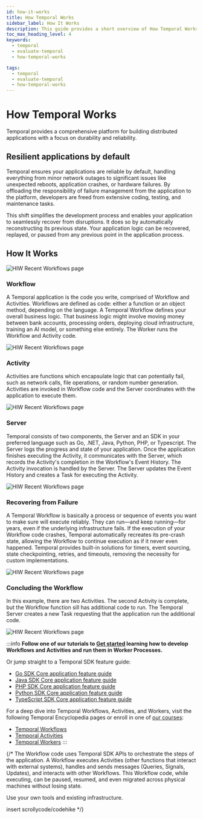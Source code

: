 ```yaml
---
id: how-it-works
title: How Temporal Works
sidebar_label: How It Works
description: This guide provides a short overview of How Temporal Works.
toc_max_heading_level: 4
keywords:
  - temporal
  - evaluate-temporal
  - how-temporal-works

tags:
  - temporal
  - evaluate-temporal
  - how-temporal-works
---
```


# How Temporal Works

Temporal provides a comprehensive platform for building distributed applications with a focus on durability and reliability. 

## Resilient applications by default

Temporal ensures your applications are reliable by default, handling everything from minor network outages to significant issues like unexpected reboots, application crashes, or hardware failures.
By offloading the responsibility of failure management from the application to the platform, developers are freed from extensive coding, testing, and maintenance tasks. 

This shift simplifies the development process and enables your application to seamlessly recover from disruptions. 
It does so by automatically reconstructing its previous state. 
Your application logic can be recovered, replayed, or paused from any previous point in the application process.


## How It Works
![HIW Recent Workflows page](/img/how-it-works/hiw-yourapplicationclient_eventhistory_merge.png)

### Workflow
A Temporal application is the code you write, comprised of Workflow and Activities. Workflows are defined as code: either a function or an object method, depending on the language. 
A Temporal Workflow defines your overall business logic. That business logic might involve moving money between bank accounts, processing orders, deploying cloud infrastructure, training an AI model, or something else entirely. 
The Worker runs the Workflow and Activity code. 

![HIW Recent Workflows page](/img/how-it-works/hiw-yourapplicationworkerfunction-configuretimeout-merge.png)

### Activity
Activities are functions which encapsulate logic that can potentially fail, such as network calls, file operations,  or random number generation. 
Activities are invoked in Workflow code and the Server coordinates with the application to execute them.

![HIW Recent Workflows page](/img/how-it-works/hiw-activityinvocation-continuingworkflow-merge.png)

### Server
Temporal consists of two components, the Server and an SDK in your preferred language such as Go, .NET, Java, Python, PHP, or Typescript. 
The Server logs the progress and state of your application. 
Once the application finishes executing the Activity, it communicates with the Server, which records the Activity's completion in the Workflow's Event History. 
The Activity invocation is handled by the Server. 
The Server updates the Event History and creates a Task for executing the Activity.

![HIW Recent Workflows page](/img/how-it-works/hiw-yourapplicationdepending-activityexecution-merge.png)

### Recovering from Failure
A Temporal Workflow is basically a process or sequence of events you want to make sure will execute reliably. 
They can run—and keep running—for years, even if the underlying infrastructure fails. 
If the execution of your Workflow code crashes, Temporal automatically recreates its pre-crash state, allowing the Workflow to continue execution as if it never even happened. 
Temporal provides built-in solutions for timers, event sourcing, state checkpointing, retries, and timeouts, removing the necessity for custom implementations.

![HIW Recent Workflows page](/img/how-it-works/hiw-recoveringfromfailure-mergeofthree.png)

### Concluding the Workflow
In this example, there are two Activities. The second Activity is complete, but the Workflow function sill has additional code to run. 
The Temporal Server creates a new Task requesting that the application run the additional code.

![HIW Recent Workflows page](/img/how-it-works/hiw-concludingtheworkflow-temporalserver-merge.png)

:::info
**Follow one of our tutorials to [Get started](https://learn.temporal.io/getting_started/) learning how to develop Workflows and Activities and run them in Worker Processes.**

Or jump straight to a Temporal SDK feature guide:

- [Go SDK Core application feature guide](/develop/go/temporal-client)
- [Java SDK Core application feature guide](/develop/java/temporal-client#connect-to-development-service)
- [PHP SDK Core application feature guide](/dev-guide/php/foundations#connect-to-a-dev-cluster)
- [Python SDK Core application feature guide](/dev-guide/python/foundations#connect-to-a-dev-cluster)
- [TypeScript SDK Core application feature guide](/dev-guide/typescript/foundations#connect-to-a-dev-cluster)

For a deep dive into Temporal Workflows, Activities, and Workers, visit the following Temporal Encyclopedia pages or enroll in one of [our courses](https://learn.temporal.io/courses/):

- [Temporal Workflows](/workflows)
- [Temporal Activities](/activities)
- [Temporal Workers](/workers)
:::






{/* The Workflow code uses Temporal SDK APIs to orchestrate the steps of the application. 
A Workflow executes Activities (other functions that interact with external systems), handles and sends messages (Queries, Signals, Updates), and interacts with other Workflows. 
This Workflow code, while executing, can be paused, resumed, and even migrated across physical machines without losing state.

Use your own tools and existing infrastructure.

insert scrollycode/codehike */}

